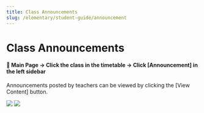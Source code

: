 ```yaml
---
title: Class Announcements
slug: /elementary/student-guide/announcement
---
```



# Class Announcements

#### 📍 Main Page → Click the class in the timetable → Click [Announcement] in the left sidebar

Announcements posted by teachers can be viewed by clicking the [View Content] button.

<Image src="/img/en/elementary/student/07-01.jpg" size="lg" />
<Image src="/img/en/elementary/student/07-02.jpg" size="lg" />
